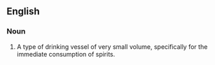 ==English==
===Noun===
#A type of drinking vessel of very small volume, specifically for the immediate consumption of spirits.